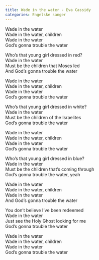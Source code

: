 ```yaml
---
title: Wade in the water - Eva Cassidy
categories: Engelske sanger
---
```


Wade in the water  
Wade in the water, children  
Wade in the water  
God's gonna trouble the water

Who's that young girl dressed in red?  
Wade in the water  
Must be the children that Moses led  
And God's gonna trouble the water

Wade in the water  
Wade in the water, children  
Wade in the water  
God's gonna trouble the water

Who's that young girl dressed in white?  
Wade in the water  
Must be the children of the Israelites  
God's gonna trouble the water

Wade in the water  
Wade in the water, children  
Wade in the water  
God's gonna trouble the water

Who's that young girl dressed in blue?  
Wade in the water  
Must be the children that's coming through  
God's gonna trouble the water, yeah

Wade in the water  
Wade in the water, children  
Wade in the water  
And God's gonna trouble the water

You don't believe I've been redeemed  
Wade in the water  
Just see the Holy Ghost looking for me  
God's gonna trouble the water

Wade in the water  
Wade in the water, children  
Wade in the water  
God's gonna trouble the water
